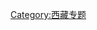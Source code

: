 {{catmore1|[[WP:西藏专题|WP:西藏专题]]}}
{{Articles by Importance|topic=西藏}}
{{Wikipedia category}}
{{emptycat}}
[[Category:西藏专题|Category:西藏专题]]